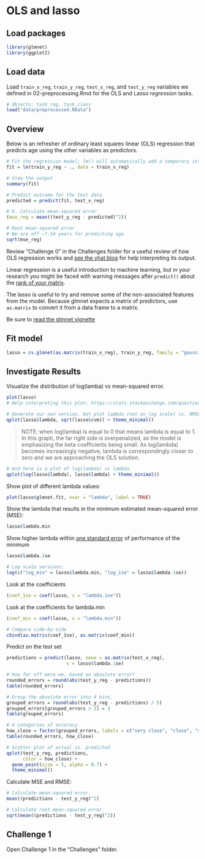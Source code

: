 # OLS and lasso

## Load packages

```r
library(glmnet)
library(ggplot2)
```

## Load data 

Load `train_x_reg`, `train_y_reg`, `test_x_reg`, and `test_y_reg` variables we defined in 02-preprocessing.Rmd for the OLS and Lasso *regression* tasks. 

```r
# Objects: task_reg, task_class
load("data/preprocessed.RData")
```

## Overview

Below is an refresher of ordinary least squares linear (OLS) regression that predicts age using the other variables as predictors.  

```r
# Fit the regression model; lm() will automatically add a temporary intercept column
fit = lm(train_y_reg ~ ., data = train_x_reg)

# View the output
summary(fit) 

# Predict outcome for the test data
predicted = predict(fit, test_x_reg)

# 8. Calculate mean-squared error
(mse_reg = mean((test_y_reg - predicted)^2))

# Root mean-squared error
# We are off ~7.54 years for predicting age
sqrt(mse_reg)
```

Review "Challenge 0" in the Challenges folder for a useful review of how OLS regression works and [see the yhat blog](http://blog.yhat.com/posts/r-lm-summary.html) for help interpreting its output. 

Linear regression is a useful introduction to machine learning, but in your research you might be faced with warning messages after `predict()` about the [rank of your matrix](https://stats.stackexchange.com/questions/35071/what-is-rank-deficiency-and-how-to-deal-with-it).

The lasso is useful to try and remove some of the non-associated features from the model. Because glmnet expects a matrix of predictors, use `as.matrix` to convert it from a data frame to a matrix. 

Be sure to [read the glmnet vignette](https://web.stanford.edu/~hastie/Papers/Glmnet_Vignette.pdf)

## Fit model

```r
lasso = cv.glmnet(as.matrix(train_x_reg), train_y_reg, family = "gaussian", alpha = 1)
```

## Investigate Results

Visualize the distribution of log(lamba) vs mean-squared error.   

```r
plot(lasso) 
# Help interpreting this plot: https://stats.stackexchange.com/questions/404795/interpretation-of-cross-validation-plot-for-lasso-regression

# Generate our own version, but plot lambda (not on log scale) vs. RMSE.
qplot(lasso$lambda, sqrt(lasso$cvm)) + theme_minimal()

```

> NOTE: when log(lamba) is equal to 0 that means lambda is equal to 1. In this graph, the far right side is overpenalized, as the model is emphasizing the beta coefficients being small. As log(lambda) becomes increasingly negative, lambda is correspondingly closer to zero and we are approaching the OLS solution. 

```r
# And here is a plot of log(lambda) vs lambda.
qplot(log(lasso$lambda), lasso$lambda) + theme_minimal()
```

Show plot of different lambda values: 

```r
plot(lasso$glmnet.fit, xvar = "lambda", label = TRUE)
```

Show the lambda that results in the minimum estimated mean-squared error (MSE):

```r
lasso$lambda.min
```

Show higher lambda within [one standard error](https://stats.stackexchange.com/questions/80268/empirical-justification-for-the-one-standard-error-rule-when-using-cross-validat) of performance of the minimum

```r
lasso$lambda.1se

# Log scale versions:
log(c("log_min" = lasso$lambda.min, "log_1se" = lasso$lambda.1se))
```

Look at the coefficients
```r
(coef_1se = coef(lasso, s = "lambda.1se"))
```

Look at the coefficients for lambda.min

```r
(coef_min = coef(lasso, s = "lambda.min"))

# Compare side-by-side
cbind(as.matrix(coef_1se), as.matrix(coef_min))
```

Predict on the test set
```r
predictions = predict(lasso, newx = as.matrix(test_x_reg),
                      s = lasso$lambda.1se)

# How far off were we, based on absolute error?
rounded_errors = round(abs(test_y_reg - predictions))
table(rounded_errors)

# Group the absolute error into 4 bins.
grouped_errors = round(abs(test_y_reg - predictions) / 5)
grouped_errors[grouped_errors > 2] = 3
table(grouped_errors)

# 4 categories of accuracy
how_close = factor(grouped_errors, labels = c("very close", "close", "meh", "far"))
table(rounded_errors, how_close)

# Scatter plot of actual vs. predicted
qplot(test_y_reg, predictions, 
      color = how_close) +
  geom_point(size = 5, alpha = 0.7) + 
  theme_minimal()
```

Calculate MSE and RMSE:
```r
# Calculate mean-squared error.
mean((predictions - test_y_reg)^2)

# Calculate root mean-squared error.
sqrt(mean((predictions - test_y_reg)^2))
```

## Challenge 1
Open Challenge 1 in the "Challenges" folder. 
